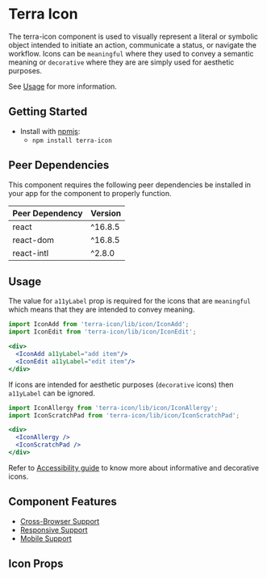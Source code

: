 

<Badge />

# Terra Icon

The terra-icon component is used to visually represent a literal or symbolic object intended to initiate an action, communicate a status, or navigate the workflow.
Icons can be `meaningful` where they used to convey a semantic meaning or `decorative` where they are are simply used for aesthetic purposes.

See [Usage](#usage) for more information.

## Getting Started

- Install with [npmjs](https://www.npmjs.com):
  - `npm install terra-icon`

<!-- AUTO-GENERATED-CONTENT:START Peer Dependencies -->
## Peer Dependencies

This component requires the following peer dependencies be installed in your app for the component to properly function.

| Peer Dependency | Version |
|-----------------|---------|
| react           | ^16.8.5 |
| react-dom       | ^16.8.5 |
| react-intl      | ^2.8.0  |

<!-- AUTO-GENERATED-CONTENT:END -->

## Usage
The value for `a11yLabel` prop is required for the icons that are `meaningful` which means that they are intended to convey meaning. 
```jsx
import IconAdd from 'terra-icon/lib/icon/IconAdd';
import IconEdit from 'terra-icon/lib/icon/IconEdit';

<div>
  <IconAdd a11yLabel="add item"/>
  <IconEdit a11yLabel="edit item"/>
</div>
```

If icons are intended for aesthetic purposes (`decorative` icons) then `a11yLabel` can be ignored.
```jsx
import IconAllergy from 'terra-icon/lib/icon/IconAllergy';
import IconScratchPad from 'terra-icon/lib/icon/IconScratchPad';

<div>
  <IconAllergy />
  <IconScratchPad />
</div>
```
Refer to [Accessibility guide](https://engineering.cerner.com/terra-ui/components/cerner-terra-core-docs/icon/AccessibilityGuide) to know more about informative and decorative icons.

## Component Features
* [Cross-Browser Support](https://engineering.cerner.com/terra-ui/about/terra-ui/component-standards#cross-browser-support)
* [Responsive Support](https://engineering.cerner.com/terra-ui/about/terra-ui/component-standards#responsive-support)
* [Mobile Support](https://engineering.cerner.com/terra-ui/about/terra-ui/component-standards#mobile-support)

## Icon Props
<IconBasePropsTable />
